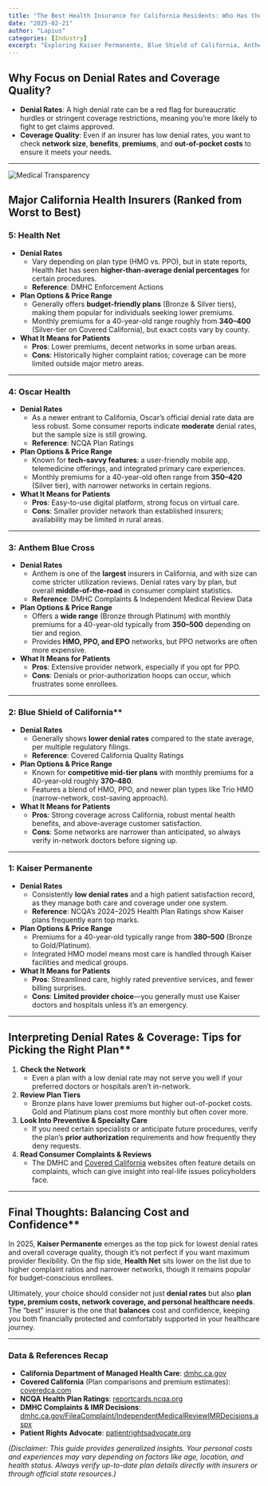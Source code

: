 ```yaml
---
title: "The Best Health Insurance for California Residents: Who Has the Lowest Denial Rates?"
date: "2025-02-21"
author: "Lapius"
categories: [Industry] 
excerpt: "Exploring Kaiser Permanente, Blue Shield of California, Anthem Blue Cross, Oscar Health, and Health Net."
--- 
```


## Why Focus on Denial Rates and Coverage Quality?

- **Denial Rates**: A high denial rate can be a red flag for bureaucratic hurdles or stringent coverage restrictions, meaning you’re more likely to fight to get claims approved.
- **Coverage Quality**: Even if an insurer has low denial rates, you want to check **network size**, **benefits**, **premiums**, and **out-of-pocket costs** to ensure it meets your needs.

---

<img src="/images/blogs/insurance.jpeg" alt="Medical Transparency" className="mx-auto my-4 rounded-lg  max-w-[400px]" />

## Major California Health Insurers (Ranked from Worst to Best)

### 5: Health Net

- **Denial Rates**
    - Vary depending on plan type (HMO vs. PPO), but in state reports, Health Net has seen **higher-than-average denial percentages** for certain procedures.
    - **Reference**: DMHC Enforcement Actions
- **Plan Options & Price Range**
    - Generally offers **budget-friendly plans** (Bronze & Silver tiers), making them popular for individuals seeking lower premiums.
    - Monthly premiums for a 40-year-old range roughly from **$340–$400** (Silver-tier on Covered California), but exact costs vary by county.
- **What It Means for Patients**
    - **Pros**: Lower premiums, decent networks in some urban areas.
    - **Cons**: Historically higher complaint ratios; coverage can be more limited outside major metro areas.

---

### 4: Oscar Health

- **Denial Rates**
    - As a newer entrant to California, Oscar’s official denial rate data are less robust. Some consumer reports indicate **moderate** denial rates, but the sample size is still growing.
    - **Reference**: NCQA Plan Ratings
- **Plan Options & Price Range**
    - Known for **tech-savvy features**: a user-friendly mobile app, telemedicine offerings, and integrated primary care experiences.
    - Monthly premiums for a 40-year-old often range from **$350–$420** (Silver tier), with narrower networks in certain regions.
- **What It Means for Patients**
    - **Pros**: Easy-to-use digital platform, strong focus on virtual care.
    - **Cons**: Smaller provider network than established insurers; availability may be limited in rural areas.

---

### 3: Anthem Blue Cross

- **Denial Rates**
    - Anthem is one of the **largest** insurers in California, and with size can come stricter utilization reviews. Denial rates vary by plan, but overall **middle-of-the-road** in consumer complaint statistics.
    - **Reference**: DMHC Complaints & Independent Medical Review Data
- **Plan Options & Price Range**
    - Offers a **wide range** (Bronze through Platinum) with monthly premiums for a 40-year-old typically from **$350–$500** depending on tier and region.
    - Provides **HMO, PPO, and EPO** networks, but PPO networks are often more expensive.
- **What It Means for Patients**
    - **Pros**: Extensive provider network, especially if you opt for PPO.
    - **Cons**: Denials or prior-authorization hoops can occur, which frustrates some enrollees.

---

### 2: Blue Shield of California**

- **Denial Rates**
    - Generally shows **lower denial rates** compared to the state average, per multiple regulatory filings.
    - **Reference**: Covered California Quality Ratings
- **Plan Options & Price Range**
    - Known for **competitive mid-tier plans** with monthly premiums for a 40-year-old roughly **$370–$480**.
    - Features a blend of HMO, PPO, and newer plan types like Trio HMO (narrow-network, cost-saving approach).
- **What It Means for Patients**
    - **Pros**: Strong coverage across California, robust mental health benefits, and above-average customer satisfaction.
    - **Cons**: Some networks are narrower than anticipated, so always verify in-network doctors before signing up.

---

### 1: Kaiser Permanente

- **Denial Rates**
    - Consistently **low denial rates** and a high patient satisfaction record, as they manage both care and coverage under one system.
    - **Reference**: NCQA’s 2024–2025 Health Plan Ratings show Kaiser plans frequently earn top marks.
- **Plan Options & Price Range**
    - Premiums for a 40-year-old typically range from **$380–$500** (Bronze to Gold/Platinum).
    - Integrated HMO model means most care is handled through Kaiser facilities and medical groups.
- **What It Means for Patients**
    - **Pros**: Streamlined care, highly rated preventive services, and fewer billing surprises.
    - **Cons**: **Limited provider choice**—you generally must use Kaiser doctors and hospitals unless it’s an emergency.

---

## Interpreting Denial Rates & Coverage: Tips for Picking the Right Plan**

1. **Check the Network**
    - Even a plan with a low denial rate may not serve you well if your preferred doctors or hospitals aren’t in-network.
2. **Review Plan Tiers**
    - Bronze plans have lower premiums but higher out-of-pocket costs. Gold and Platinum plans cost more monthly but often cover more.
3. **Look Into Preventive & Specialty Care**
    - If you need certain specialists or anticipate future procedures, verify the plan’s **prior authorization** requirements and how frequently they deny requests.
4. **Read Consumer Complaints & Reviews**
    - The DMHC and [Covered California](https://www.coveredca.com/) websites often feature details on complaints, which can give insight into real-life issues policyholders face.

---

## Final Thoughts: Balancing Cost and Confidence**

In 2025, **Kaiser Permanente** emerges as the top pick for lowest denial rates and overall coverage quality, though it’s not perfect if you want maximum provider flexibility. On the flip side, **Health Net** sits lower on the list due to higher complaint ratios and narrower networks, though it remains popular for budget-conscious enrollees.

Ultimately, your choice should consider not just **denial rates** but also **plan type, premium costs, network coverage, and personal healthcare needs**. The “best” insurer is the one that **balances** cost and confidence, keeping you both financially protected and comfortably supported in your healthcare journey.

---

### Data & References Recap

- **California Department of Managed Health Care**: [dmhc.ca.gov](https://www.dmhc.ca.gov/)
- **Covered California** (Plan comparisons and premium estimates): [coveredca.com](https://www.coveredca.com/)
- **NCQA Health Plan Ratings**: [reportcards.ncqa.org](https://reportcards.ncqa.org)
- **DMHC Complaints & IMR Decisions**: [dmhc.ca.gov/FileaComplaint/IndependentMedicalReviewIMRDecisions.aspx](https://dmhc.ca.gov/FileaComplaint/IndependentMedicalReviewIMRDecisions.aspx)
- **Patient Rights Advocate**: [patientrightsadvocate.org](https://www.patientrightsadvocate.org/)

*(Disclaimer: This guide provides generalized insights. Your personal costs and experiences may vary depending on factors like age, location, and health status. Always verify up-to-date plan details directly with insurers or through official state resources.)*